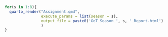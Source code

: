 ```r
for(s in 1:8){
  quarto_render("Assignment.qmd",
                execute_params = list(season = s), 
                output_file = paste0('GoT_Season_', s, '_Report.html')
                )
}
```